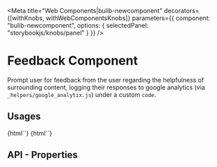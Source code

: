 
<Meta 
  title="Web Components|bulib-newcomponent"
  decorators={[withKnobs, withWebComponentsKnobs]}
  parameters={{
    component: "bulib-newcomponent",
    options: { selectedPanel: "storybookjs/knobs/panel" }
  }}
/>

# Feedback Component

Prompt user for feedback from the user regarding the helpfulness of surrounding content, 
  logging their responses to google analytics (via `_helpers/google_analytix.js`) under a custom `code`.

## Usages 

<Preview withToolbar>
  <Story name="default">
    {html`<bulib-newcomponent code="african-studies"></bulib-newcomponent>`}
  </Story>
</Preview>

<Preview withToolbar>
  <Story name="story2">
    {html`<bulib-newcomponent code="african-studies" locoso="mugar-memorial"></bulib-newcomponent>`}
  </Story>
</Preview>

## API - Properties 

<Props of="bulib-newcomponent" />

